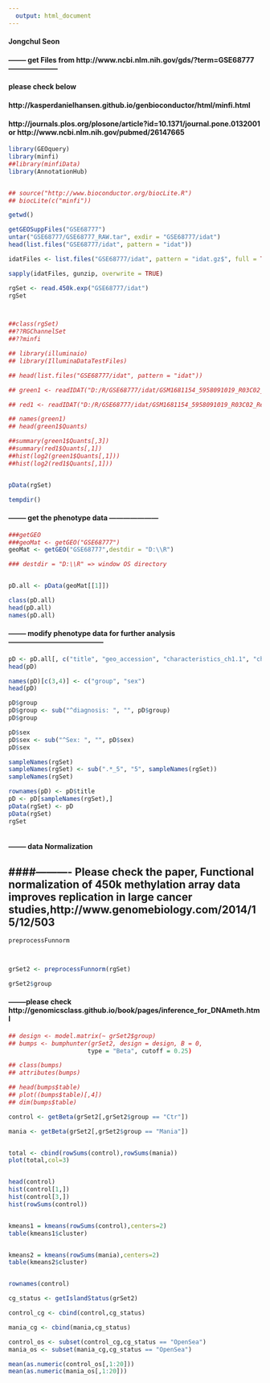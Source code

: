 ```yaml
---
  output: html_document
---
```

  
#### Jongchul Seon
  
#### -------- get Files from http://www.ncbi.nlm.nih.gov/gds/?term=GSE68777 ---------------------
#### please check below
#### http://kasperdanielhansen.github.io/genbioconductor/html/minfi.html
#### http://journals.plos.org/plosone/article?id=10.1371/journal.pone.0132001 or http://www.ncbi.nlm.nih.gov/pubmed/26147665



```r

library(GEOquery)
library(minfi)
##library(minfiData)
library(AnnotationHub)


## source("http://www.bioconductor.org/biocLite.R")
## biocLite(c("minfi"))

getwd()

getGEOSuppFiles("GSE68777")
untar("GSE68777/GSE68777_RAW.tar", exdir = "GSE68777/idat")
head(list.files("GSE68777/idat", pattern = "idat"))

idatFiles <- list.files("GSE68777/idat", pattern = "idat.gz$", full = TRUE)

sapply(idatFiles, gunzip, overwrite = TRUE)

rgSet <- read.450k.exp("GSE68777/idat")
rgSet



##class(rgSet)
##??RGChannelSet
##??minfi

## library(illuminaio)
## library(IlluminaDataTestFiles)

## head(list.files("GSE68777/idat", pattern = "idat"))

## green1 <- readIDAT("D:/R/GSE68777/idat/GSM1681154_5958091019_R03C02_Grn.idat")

## red1 <- readIDAT("D:/R/GSE68777/idat/GSM1681154_5958091019_R03C02_Red.idat")

## names(green1)
## head(green1$Quants)

##summary(green1$Quants[,3])
##summary(red1$Quants[,1])
##hist(log2(green1$Quants[,1]))
##hist(log2(red1$Quants[,1]))


pData(rgSet)

tempdir()


```


#### -------- get the phenotype data ---------------------


```r

###getGEO
###geoMat <- getGEO("GSE68777")
geoMat <- getGEO("GSE68777",destdir = "D:\\R")

### destdir = "D:\\R" => window OS directory


pD.all <- pData(geoMat[[1]])

class(pD.all)
head(pD.all)
names(pD.all)

```

#### -------- modify phenotype data for further analysis-----------------------------------------

```r


pD <- pD.all[, c("title", "geo_accession", "characteristics_ch1.1", "characteristics_ch1.2")]
head(pD)

names(pD)[c(3,4)] <- c("group", "sex")
head(pD)

pD$group
pD$group <- sub("^diagnosis: ", "", pD$group)
pD$group

pD$sex 
pD$sex <- sub("^Sex: ", "", pD$sex)
pD$sex

sampleNames(rgSet) 
sampleNames(rgSet) <- sub(".*_5", "5", sampleNames(rgSet))
sampleNames(rgSet) 

rownames(pD) <- pD$title
pD <- pD[sampleNames(rgSet),]
pData(rgSet) <- pD
pData(rgSet)
rgSet



```


#### -------- data Normalization 
####---------- Please check the paper, Functional normalization of 450k methylation array data improves replication in large cancer studies,http://www.genomebiology.com/2014/15/12/503
-----------------------------------------

```r

preprocessFunnorm



grSet2 <- preprocessFunnorm(rgSet)

grSet2$group


```


#### --------please check http://genomicsclass.github.io/book/pages/inference_for_DNAmeth.html

```r

## design <- model.matrix(~ grSet2$group)
## bumps <- bumphunter(grSet2, design = design, B = 0,
                      type = "Beta", cutoff = 0.25)

## class(bumps)
## attributes(bumps)

## head(bumps$table)
## plot((bumps$table)[,4])
## dim(bumps$table)

control <- getBeta(grSet2[,grSet2$group == "Ctr"])

mania <- getBeta(grSet2[,grSet2$group == "Mania"])


total <- cbind(rowSums(control),rowSums(mania))
plot(total,col=3)


head(control)
hist(control[1,])
hist(control[3,])
hist(rowSums(control))


kmeans1 = kmeans(rowSums(control),centers=2)
table(kmeans1$cluster)


kmeans2 = kmeans(rowSums(mania),centers=2)
table(kmeans2$cluster)


rownames(control)

cg_status <- getIslandStatus(grSet2)

control_cg <- cbind(control,cg_status)

mania_cg <- cbind(mania,cg_status)

control_os <- subset(control_cg,cg_status == "OpenSea")
mania_os <- subset(mania_cg,cg_status == "OpenSea")

mean(as.numeric(control_os[,1:20]))
mean(as.numeric(mania_os[,1:20]))


```


